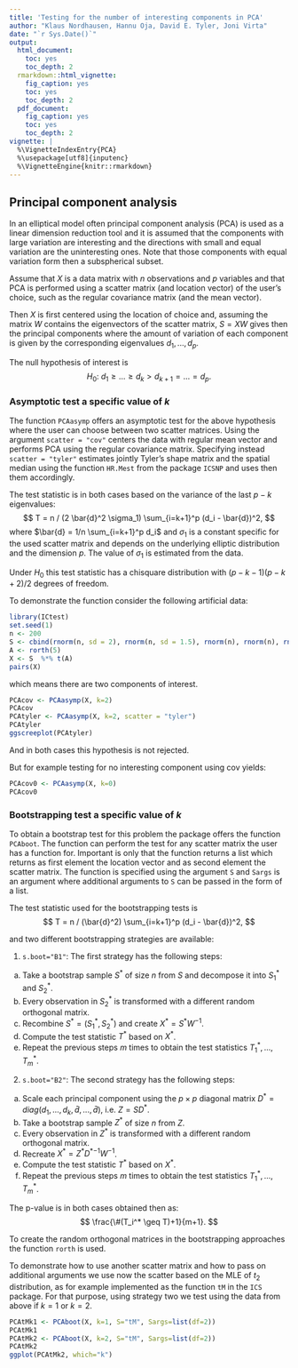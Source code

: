 ---
title: 'Testing for the number of interesting components in PCA'
author: "Klaus Nordhausen, Hannu Oja, David E. Tyler, Joni Virta"
date: "`r Sys.Date()`"
output:
  html_document:
    toc: yes
    toc_depth: 2
  rmarkdown::html_vignette:
    fig_caption: yes
    toc: yes
    toc_depth: 2
  pdf_document:
    fig_caption: yes
    toc: yes
    toc_depth: 2
vignette: |
  %\VignetteIndexEntry{PCA}
  %\usepackage[utf8]{inputenc}
  %\VignetteEngine{knitr::rmarkdown}
---

## Principal component analysis

In an elliptical model often principal component analysis (PCA) is used as a linear dimension reduction tool and it is assumed that the components with large variation are interesting and the directions with small and equal variation are the uninteresting ones. 
Note that those components with equal variation form then a subspherical subset.

Assume that $X$ is a data matrix with $n$ observations and $p$ variables and that PCA is performed using a scatter matrix (and location vector) of the user's choice, such as the regular covariance matrix (and the mean vector).

Then $X$ is first centered using the location of choice and, assuming the matrix $W$ contains the eigenvectors of the scatter matrix, $S = XW$ gives then the principal components where the amount of variation of each component is given by the corresponding eigenvalues $d_1,...,d_p$.

The null hypothesis of interest is 
$$
H_0: \ d_1 \geq ... \geq d_k > d_{k+1} = ... = d_p.
$$

### Asymptotic test a specific value of $k$

The function `PCAasymp` offers an asymptotic test for the above hypothesis where the user can choose between two scatter matrices. Using the argument `scatter = "cov"` centers the data with regular mean vector and performs PCA using the regular covariance matrix. Specifying instead `scatter = "tyler"` estimates jointly Tyler's shape matrix and the spatial median using the function `HR.Mest` from the package `ICSNP` and uses then them accordingly.

The test statistic is in both cases based on the variance of the last $p-k$ eigenvalues:
$$
T = n / (2 \bar{d}^2 \sigma_1) \sum_{i=k+1}^p (d_i - \bar{d})^2,
$$
where $\bar{d} = 1/n \sum_{i=k+1}^p d_i$ and $\sigma_1$ is a constant specific for the used scatter matrix and depends on the underlying elliptic distribution and the dimension $p$.
The value of $\sigma_1$ is estimated from the data.

Under $H_0$ this test statistic has a chisquare distribution with $(p-k-1)(p-k+2)/2$ degrees of freedom.


To demonstrate the function consider the following artificial data:

```{r, message = FALSE, warning = FALSE, fig.show = "hold"}
library(ICtest)
set.seed(1)
n <- 200
S <- cbind(rnorm(n, sd = 2), rnorm(n, sd = 1.5), rnorm(n), rnorm(n), rnorm(n))
A <- rorth(5)
X <- S  %*% t(A)
pairs(X)
```

which means there are two components of interest.

```{r, message = FALSE, warning = FALSE, fig.show = "hold"}
PCAcov <- PCAasymp(X, k=2)
PCAcov
PCAtyler <- PCAasymp(X, k=2, scatter = "tyler")
PCAtyler
ggscreeplot(PCAtyler)
```
And in both cases this hypothesis is not rejected.

But for example testing for no interesting component using cov yields:
```{r, message = FALSE, warning = FALSE, fig.show = "hold"}
PCAcov0 <- PCAasymp(X, k=0)
PCAcov0
```

### Bootstrapping test a specific value of $k$

To obtain a bootstrap test for this problem the package offers the function `PCAboot`.
The function can perform the test for any scatter matrix the user has a function for.
Important is only that the function returns a list which returns as first element the location vector and as second element the scatter matrix. The function is specified using the argument `S` and `Sargs` is an argument where additional arguments to `S` can be passed in the form of a list.

The test statistic used for the bootstrapping tests is
$$
T = n / (\bar{d}^2) \sum_{i=k+1}^p (d_i - \bar{d})^2,
$$

and two different bootstrapping strategies are available:



1. `s.boot="B1"`: 
The first strategy has the following steps:
  a. Take a bootstrap sample $S^*$ of size $n$ from $S$ and decompose it into $S_1^*$ and $S_2^*$.
  b. Every observation in $S_2^*$ is transformed with a different random orthogonal matrix.
  c. Recombine $S^*=(S_1^*, S_2^*)$ and create $X^*= S^* W^{-1}$.
  d. Compute the test statistic $T^*$ based on $X^*$. 
  e. Repeat the previous steps $m$ times to obtain the test statistics $T^*_1,...,T^*_m$.

2. `s.boot="B2"`: 
The second strategy has the following steps:
  a. Scale each principal component using the $p\times p$ diagonal matrix $D^*=diag(d_1,...,d_k,\bar{d},...,\bar{d})$, i.e. $Z = S D^*$. 
  b. Take a bootstrap sample $Z^*$ of size $n$ from $Z$.
  c. Every observation in $Z^*$ is transformed with a different random orthogonal matrix.
  d. Recreate $X^*= Z^* {D^*}^{-1} W^{-1}$.
  e. Compute the test statistic $T^*$ based on $X^*$.
  f. Repeat the previous steps $m$ times to obtain the test statistics $T^*_1,...,T^*_m$.

The p-value is in both cases obtained then as:
$$
\frac{\#(T_i^* \geq T)+1}{m+1}.
$$

To create the random orthogonal matrices in the bootstrapping approaches the function `rorth` is used.

To demonstrate how to use another scatter matrix and how to pass on additional arguments
we use now the scatter based on the MLE of $t_2$ distribution, as for example implemented as the function `tM` in the `ICS` package. For that purpose, using strategy two we test using the data from above if $k=1$ or $k=2$. 
```{r, message = FALSE, warning = FALSE, fig.show = "hold"}
PCAtMk1 <- PCAboot(X, k=1, S="tM", Sargs=list(df=2))
PCAtMk1
PCAtMk2 <- PCAboot(X, k=2, S="tM", Sargs=list(df=2))
PCAtMk2
ggplot(PCAtMk2, which="k")
```

